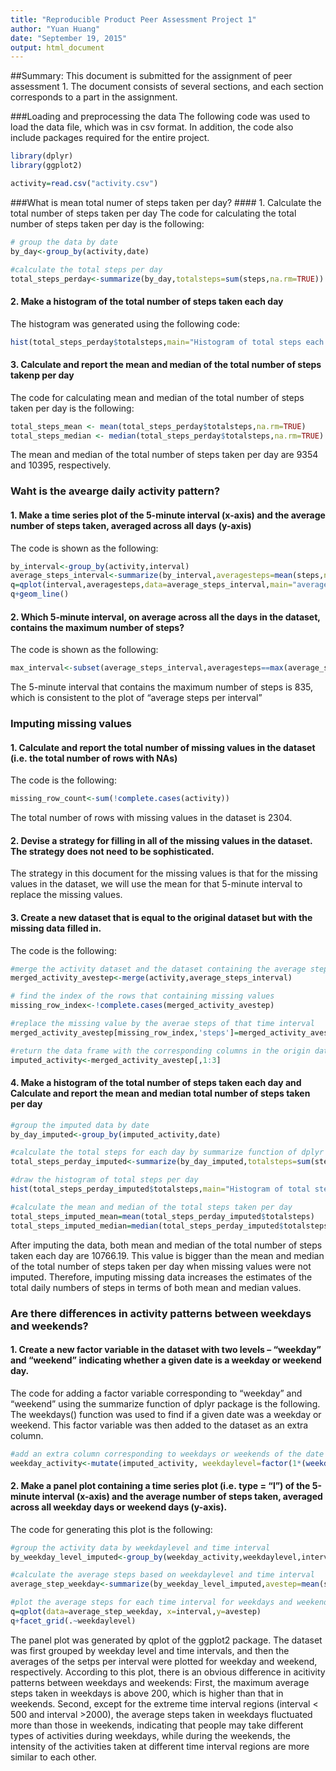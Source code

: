 ```yaml
---
title: "Reproducible Product Peer Assessment Project 1"
author: "Yuan Huang"
date: "September 19, 2015"
output: html_document
---
```

##Summary:
This document is submitted for the assignment of peer assessment 1. The document consists of several sections, and each section corresponds to a part in the assignment.  

###Loading and preprocessing the data
The following code was used to load the data file, which was in csv format. In addition, the code also include packages required for the entire project.

```r
library(dplyr)
library(ggplot2)

activity=read.csv("activity.csv")
```

###What is mean total numer of steps taken per day?
#### 1. Calculate the total number of steps taken per day
The code for calculating the total number of steps taken per day is the following:
```r
# group the data by date
by_day<-group_by(activity,date)

#calculate the total steps per day
total_steps_perday<-summarize(by_day,totalsteps=sum(steps,na.rm=TRUE))
```

#### 2. Make a histogram of the total number of steps taken each day
The histogram was generated using the following code: 
```r
hist(total_steps_perday$totalsteps,main="Histogram of total steps each day",xlab="total steps each day")
```

#### 3. Calculate and report the mean and median of the total number of steps takenp per day
The code for calculating mean and median of the total number of steps taken per day is the following: 
```r
total_steps_mean <- mean(total_steps_perday$totalsteps,na.rm=TRUE)
total_steps_median <- median(total_steps_perday$totalsteps,na.rm=TRUE)
```
The mean and median of the total number of steps taken per day are 
9354 and 10395, respectively.

### Waht is the avearge daily activity pattern?
#### 1. Make a time series plot of the 5-minute interval (x-axis) and the average number of steps taken, averaged across all days (y-axis)
The code is shown as the following:
```r
by_interval<-group_by(activity,interval)
average_steps_interval<-summarize(by_interval,averagesteps=mean(steps,na.rm=TRUE))
q=qplot(interval,averagesteps,data=average_steps_interval,main="average steps per interval", xlab="interval index", ylab="average steps")
q+geom_line()
```

#### 2. Which 5-minute interval, on average across all the days in the dataset, contains the maximum number of steps?
The code is shown as the following:
```r
max_interval<-subset(average_steps_interval,averagesteps==max(average_steps_interval$averagesteps))$interval
```
The 5-minute interval that contains the maximum number of steps is 835, which is consistent to the plot of "average steps per interval"

### Imputing missing values
#### 1. Calculate and report the total number of missing values in the dataset (i.e. the total number of rows with NAs)
The code is the following:
```r
missing_row_count<-sum(!complete.cases(activity))
```
The total number of rows with missing values in the dataset is 2304.

#### 2. Devise a strategy for filling in all of the missing values in the dataset. The strategy does not need to be sophisticated.
The strategy in this document for the missing values is that for the  missing values in the dataset, we will use the mean for that 5-minute interval to replace the missing values.

#### 3. Create a new dataset that is equal to the original dataset but with the missing data filled in.
The code is the following:
```r
#merge the activity dataset and the dataset containing the average steps for each time interval
merged_activity_avestep<-merge(activity,average_steps_interval)

# find the index of the rows that containing missing values
missing_row_index<-!complete.cases(merged_activity_avestep)

#replace the missing value by the averae steps of that time interval
merged_activity_avestep[missing_row_index,'steps']=merged_activity_avestep[missing_row_index,'averagesteps']

#return the data frame with the corresponding columns in the origin dataset
imputed_activity<-merged_activity_avestep[,1:3]
```
#### 4. Make a histogram of the total number of steps taken each day and Calculate and report the mean and median total number of steps taken per day
```r
#group the imputed data by date
by_day_imputed<-group_by(imputed_activity,date)

#calculate the total steps for each day by summarize function of dplyr package
total_steps_perday_imputed<-summarize(by_day_imputed,totalsteps=sum(steps))

#draw the histogram of total steps per day
hist(total_steps_perday_imputed$totalsteps,main="Histogram of total steps each day",xlab="total steps each day")

#calculate the mean and median of the total steps taken per day
total_steps_imputed_mean=mean(total_steps_perday_imputed$totalsteps)
total_steps_imputed_median=median(total_steps_perday_imputed$totalsteps)
```                                  
After imputing the data, both mean and median of the total number of steps taken each day are 10766.19. This value is bigger than the mean and median of the total number of steps taken per day when missing values were not imputed. Therefore, imputing missing data increases the estimates of the total daily numbers of steps in terms of both mean and median values.

###  Are there differences in activity patterns between weekdays and weekends?
#### 1. Create a new factor variable in the dataset with two levels – “weekday” and “weekend” indicating whether a given date is a weekday or weekend day.
The code for adding a factor variable corresponding to "weekday" and "weekend" using the summarize function of dplyr package is the following. The weekdays() function was used to find if a given date was a weekday or weekend. This factor variable was then added to the dataset as an extra column.
```r
#add an extra column corresponding to weekdays or weekends of the date
weekday_activity<-mutate(imputed_activity, weekdaylevel=factor(1*(weekdays(as.Date(date),abbreviate=TRUE) %in% c('Sun','Sat')),labels = c("Weekday","weekend")))
```
#### 2. Make a panel plot containing a time series plot (i.e. type = "l") of the 5-minute interval (x-axis) and the average number of steps taken, averaged across all weekday days or weekend days (y-axis).
The code for generating this plot is the following:
```r
#group the activity data by weekdaylevel and time interval
by_weekday_level_imputed<-group_by(weekday_activity,weekdaylevel,interval)

#calculate the average steps based on weekdaylevel and time interval
average_step_weekday<-summarize(by_weekday_level_imputed,avestep=mean(steps))

#plot the average steps for each time interval for weekdays and weekends, respectively.
q=qplot(data=average_step_weekday, x=interval,y=avestep)
q+facet_grid(.~weekdaylevel)
```

The panel plot was generated by qplot of the ggplot2 package. The dataset was first grouped by weekday level and time intervals, and then the averages of the setps per interval were plotted for weekday and weekend, respectively. According to this plot, there is an obvious difference in acitivity patterns between weekdays and weekends: 
First, the maximum average steps taken in weekdays is above 200, which is higher than that in weekends. Second, except for the extreme time interval regions (interval < 500 and interval >2000), the average steps taken in weekdays fluctuated more than those in weekends, indicating that people may take different types of activities during weekdays, while during the weekends, the intensity of the activities taken at different time interval regions are more similar to each other. 

